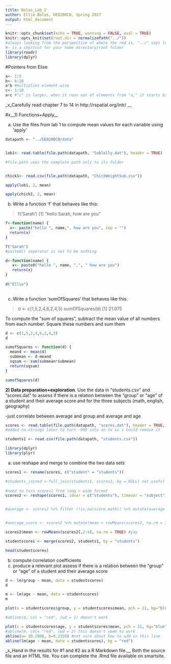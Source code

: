 ```yaml
---
title: Bolas_Lab_2
author: Ellie Bolas, GEO200CN, Spring 2017
output: html_document
---
```

```r
knitr::opts_chunk$set(echo = TRUE, warning = FALSE, eval = TRUE)
knitr::opts_knit$set(root.dir = normalizePath("../"))
#always looking from the perspective of where the rmd is, "../" says look outside of this folder
#~ is a shortcut for your home directory/root folder
library(readr)
library(dplyr)

```

#Pointers from Elise
```r
a<- 1:5
b<- 6:10
a*b #multiplies element-wise
c<- 1:10
a+c #"c" is larger, when it runs out of elements from "a," it starts back over at the beginning of "a"

```


_x_Carefully read chapter 7 to 14 in http://rspatial.org/intr/ __


#x__1) Functions+Apply__

a) Use the files from lab 1 to compute mean values for each variable using 'apply'

```r
datapath <- "../GEO200CN/data"


lob1<- read.table(file.path(datapath, "loblolly.dat"), header = TRUE) 

#file.path uses the complete path only to its folder


chick1<- read.csv(file.path(datapath, "ChickWeightSub.csv"))

```

```r
apply(lob1, 2, mean)

apply(chick1, 2, mean)
```


b) Write a function 'f' that behaves like this:

  > f('Sarah')
  [1] "hello Sarah, how are you"
  
  
```r
f<-function(name) {
  x<- paste("hello ", name,", how are you", sep = "")
  return(x)
}

f("Sarah")
#paste0() seperator is set to be nothing

d<-function(name) {
   x<- paste0("hello ", name, ",", " how are you")
   return(x)
}
     
d("Ellie")
  
```

c) Write a function 'sumOfSquares' that behaves like this:

  > d <- c(1,5,2,4,6,2,4,5)
  > sumOfSquares(d)
  [1] 21.875

To compute the "sum of squares", subtract the mean value of all numbers from each number. Square these numbers and sum them

```r
d <- c(1,5,2,4,6,2,4,5)
d

sumofSquares <- function(d) {
  meand <- mean(d)
  submean <- d-meand
  sqsum <- sum(submean*submean)
  return(sqsum)
}

sumofSquares(d)

```


__2) Data preparation+exploration__. Use the data in "students.csv" and "scores.dat" to assess if there is a relation between the "group" or "age" of a student and their average score and for the three subjects (math, english, geography)

-just correlate between average and group and average and age
```r
scores <- read.table(file.path(datapath, "scores.dat"), header = TRUE, na.strings = c("", " ", "-999"))
#added na.strings later to turn -999 into an na so i could remove it

students1 <- read.csv(file.path(datapath, "students.csv"))

library(dplyr)
library(plyr)

```

a) use reshape and merge to combine the two data sets
```r
scores1 <- rename(scores, c("student" = "students"))

#students_joined <-full_join(students1, scores1, by = NULL) not useful right now
  
#need to turn scores1 from long > wide format
scores2 <- reshape(scores1, idvar = c("students"), timevar = "subject", direction = "wide")


#average <- scores2 %>% filter (!is.na(score.math)) %>% mutate(average = mean(c(score.math, score.english, score.geography))) this didn't work


#average_score <- scores2 %>% mutate(mean = rowMeans(scores2, na.rm = TRUE, dims =1)) doesn't work b/c scores2 is not numeric

scores2$mean <- rowMeans(scores2[,2:4], na.rm = TRUE) #yay

studentscores <- merge(scores2, students1, by = "students")

head(studentscores)

```


b) compute correlation coefficients
c) produce a relevant plot
assess if there is a relation between the "group" or "age" of a student and their average score

```r
d <- lm(group ~ mean, data = studentscores)
d

m <- lm(age ~ mean, data = studentscores)
m

plot(x = studentscores$group, y = studentscores$mean, pch = 21, bg="blue")

#abline(d, col = "red", lwd = 2) doesn't work

plot(x = studentscores$age, y = studentscores$mean, pch = 21, bg="blue")
#abline(m, col= "red", lwd = 2) this doesn't seem to work
abline(a= 20.2908, b=0.2159) #not sure about how to add in this line
abline(lm(age ~ mean, data = studentscores), bg = "red")


```


_x_Hand in the results for #1 and #2 as a R Markdown file.__ Both the source file and an HTML file. You can complete the .Rmd file available on smartsite.
 

